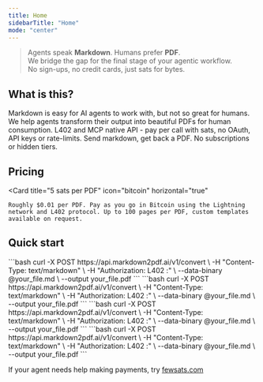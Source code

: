 ```yaml
---
title: Home
sidebarTitle: "Home"
mode: "center"
--- 
```


> Agents speak **Markdown**. Humans prefer **PDF**. <br/>
> We bridge the gap for the final stage of your agentic workflow. <br/>
> No sign-ups, no credit cards, just sats for bytes.
 
## What is this?

<CardGroup cols={2}>
  <Card
    title="Agents love Markdown — humans don’t"
    icon="robot"
  >
    Markdown is easy for AI agents to work with, but not so great for humans. We help agents transform their output into beautiful PDFs for human consumption.
  </Card>
  <Card
    title="Built for agents, not end-users"
    icon="code"
  >
    L402 and MCP native API - pay per call with sats, no OAuth, API keys or rate-limits. Send markdown, get back a PDF. No subscriptions or hidden tiers.
  </Card>
</CardGroup>

<MarkdownToPDFPlayground />

## Pricing 

  <Card
    title="5 sats per PDF"
    icon="bitcoin"
    horizontal="true"
 
  >
    Roughly $0.01 per PDF. Pay as you go in Bitcoin using the Lightning network and L402 protocol. Up to 100 pages per PDF, custom templates available on request.   
  </Card>

## Quick start

<Tabs>
  <Tab title="bash">
    ```bash
curl -X POST https://api.markdown2pdf.ai/v1/convert \
     -H "Content-Type: text/markdown" \
     -H "Authorization: L402 <macaroon>:<preimage>" \
     --data-binary @your_file.md \
     --output your_file.pdf
```
  </Tab>
  <Tab title="MCP">
    ```bash
curl -X POST https://api.markdown2pdf.ai/v1/convert \
     -H "Content-Type: text/markdown" \
     -H "Authorization: L402 <macaroon>:<preimage>" \
     --data-binary @your_file.md \
     --output your_file.pdf
```
  </Tab>
  <Tab title="Python">
    ```bash
curl -X POST https://api.markdown2pdf.ai/v1/convert \
     -H "Content-Type: text/markdown" \
     -H "Authorization: L402 <macaroon>:<preimage>" \
     --data-binary @your_file.md \
     --output your_file.pdf
```
  </Tab>
  <Tab title="Typescript">
    ```bash
curl -X POST https://api.markdown2pdf.ai/v1/convert \
     -H "Content-Type: text/markdown" \
     -H "Authorization: L402 <macaroon>:<preimage>" \
     --data-binary @your_file.md \
     --output your_file.pdf
```
  </Tab>
</Tabs>



If your agent needs help making payments, try [fewsats.com](https://fewsats.com)

